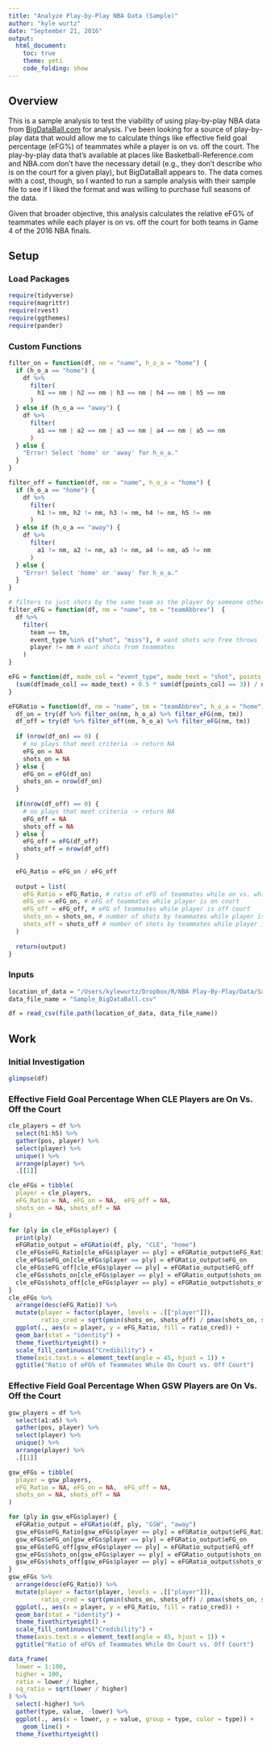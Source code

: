 ```yaml
---
title: "Analyze Play-by-Play NBA Data (Sample)"
author: "kyle wurtz"
date: "September 21, 2016"
output: 
  html_document:
    toc: true
    theme: yeti
    code_folding: show
---
```


## Overview
This is a sample analysis to test the viability of using play-by-play NBA data from [BigDataBall.com](https://www.bigdataball.com/nba-play-by-play-logs) for analysis. I've been looking for a source of play-by-play data that would allow me to calculate things like effective field goal percentage (eFG%) of teammates while a player is on vs. off the court. The play-by-play data that's available at places like Basketball-Reference.com and NBA.com don't have the necessary detail (e.g., they don't describe who is on the court for a given play), but BigDataBall appears to. The data comes with a cost, though, so I wanted to run a sample analysis with their sample file to see if I liked the format and was willing to purchase full seasons of the data.

Given that broader objective, this analysis calculates the relative eFG% of teammates while each player is on vs. off the court for both teams in Game 4 of the 2016 NBA finals.

## Setup
### Load Packages
```r
require(tidyverse)
require(magrittr)
require(rvest)
require(ggthemes)
require(pander)
```

### Custom Functions
```r
filter_on = function(df, nm = "name", h_o_a = "home") {
  if (h_o_a == "home") {
    df %>% 
      filter(
        h1 == nm | h2 == nm | h3 == nm | h4 == nm | h5 == nm
      )
  } else if (h_o_a == "away") {
    df %>% 
      filter(
        a1 == nm | a2 == nm | a3 == nm | a4 == nm | a5 == nm
      )
  } else {
    "Error! Select 'home' or 'away' for h_o_a."
  }
}
```

```r
filter_off = function(df, nm = "name", h_o_a = "home") {
  if (h_o_a == "home") {
    df %>% 
      filter(
        h1 != nm, h2 != nm, h3 != nm, h4 != nm, h5 != nm
      ) 
  } else if (h_o_a == "away") {
    df %>% 
      filter(
        a1 != nm, a2 != nm, a3 != nm, a4 != nm, a5 != nm
      )
  } else {
    "Error! Select 'home' or 'away' for h_o_a."
  }
}
```

```r
# filters to just shots by the same team as the player by someone other than the player
filter_eFG = function(df, nm = "name", tm = "teamAbbrev")  {
  df %>% 
    filter(
      team == tm,
      event_type %in% c("shot", "miss"), # want shots w/o free throws
      player != nm # want shots from teammates
    )
}
```

```r
eFG = function(df, made_col = "event_type", made_text = "shot", points_col = "points") {
  (sum(df[made_col] == made_text) + 0.5 * sum(df[points_col] == 3)) / nrow(df)
}
```


```r
eFGRatio = function(df, nm = "name", tm = "teamAbbrev", h_o_a = "home") {
  df_on = try(df %>% filter_on(nm, h_o_a) %>% filter_eFG(nm, tm))
  df_off = try(df %>% filter_off(nm, h_o_a) %>% filter_eFG(nm, tm))
  
  if (nrow(df_on) == 0) {
    # no plays that meet criteria -> return NA
    eFG_on = NA
    shots_on = NA
  } else {
    eFG_on = eFG(df_on)
    shots_on = nrow(df_on)
  }
  
  if(nrow(df_off) == 0) {
    # no plays that meet criteria -> return NA
    eFG_off = NA
    shots_off = NA
  } else {
    eFG_off = eFG(df_off)
    shots_off = nrow(df_off)
  }
  
  eFG_Ratio = eFG_on / eFG_off
  
  output = list(
    eFG_Ratio = eFG_Ratio, # ratio of eFG of teammates while on vs. while off court
    eFG_on = eFG_on, # eFG of teammates while player is on court
    eFG_off = eFG_off, # eFG of teammates while player is off court
    shots_on = shots_on, # number of shots by teammates while player is on court
    shots_off = shots_off # number of shots by teammates while player is off court
  )
  
  return(output)
}
```


### Inputs
```r
location_of_data = "/Users/kylewurtz/Dropbox/R/NBA Play-By-Play/Data/Sample BigDataBall"
data_file_name = "Sample_BigDataBall.csv"
```

```r
df = read_csv(file.path(location_of_data, data_file_name))
```


## Work
### Initial Investigation
```r
glimpse(df)
```

### Effective Field Goal Percentage When CLE Players are On Vs. Off the Court
```r
cle_players = df %>% 
  select(h1:h5) %>% 
  gather(pos, player) %>% 
  select(player) %>% 
  unique() %>% 
  arrange(player) %>% 
  .[[1]]

cle_eFGs = tibble(
  player = cle_players,
  eFG_Ratio = NA, eFG_on = NA,  eFG_off = NA,
  shots_on = NA, shots_off = NA
)
```

```r
for (ply in cle_eFGs$player) {
  print(ply)
  eFGRatio_output = eFGRatio(df, ply, "CLE", "home")
  cle_eFGs$eFG_Ratio[cle_eFGs$player == ply] = eFGRatio_output$eFG_Ratio
  cle_eFGs$eFG_on[cle_eFGs$player == ply] = eFGRatio_output$eFG_on
  cle_eFGs$eFG_off[cle_eFGs$player == ply] = eFGRatio_output$eFG_off
  cle_eFGs$shots_on[cle_eFGs$player == ply] = eFGRatio_output$shots_on
  cle_eFGs$shots_off[cle_eFGs$player == ply] = eFGRatio_output$shots_off
}
cle_eFGs %>% 
  arrange(desc(eFG_Ratio)) %>% 
  mutate(player = factor(player, levels = .[["player"]]),
         ratio_cred = sqrt(pmin(shots_on, shots_off) / pmax(shots_on, shots_off))) %>% 
  ggplot(., aes(x = player, y = eFG_Ratio, fill = ratio_cred)) +
  geom_bar(stat = "identity") + 
  theme_fivethirtyeight() +
  scale_fill_continuous("Credibility") +
  theme(axis.text.x = element_text(angle = 45, hjust = 1)) +
  ggtitle("Ratio of eFG% of Teammates While On Court vs. Off Court")


```

### Effective Field Goal Percentage When GSW Players are On Vs. Off the Court
```r
gsw_players = df %>% 
  select(a1:a5) %>% 
  gather(pos, player) %>% 
  select(player) %>% 
  unique() %>% 
  arrange(player) %>% 
  .[[1]]

gsw_eFGs = tibble(
  player = gsw_players,
  eFG_Ratio = NA, eFG_on = NA,  eFG_off = NA,
  shots_on = NA, shots_off = NA
)
```

```r
for (ply in gsw_eFGs$player) {
  eFGRatio_output = eFGRatio(df, ply, "GSW", "away")
  gsw_eFGs$eFG_Ratio[gsw_eFGs$player == ply] = eFGRatio_output$eFG_Ratio
  gsw_eFGs$eFG_on[gsw_eFGs$player == ply] = eFGRatio_output$eFG_on
  gsw_eFGs$eFG_off[gsw_eFGs$player == ply] = eFGRatio_output$eFG_off
  gsw_eFGs$shots_on[gsw_eFGs$player == ply] = eFGRatio_output$shots_on
  gsw_eFGs$shots_off[gsw_eFGs$player == ply] = eFGRatio_output$shots_off
}
gsw_eFGs %>% 
  arrange(desc(eFG_Ratio)) %>% 
  mutate(player = factor(player, levels = .[["player"]]),
         ratio_cred = sqrt(pmin(shots_on, shots_off) / pmax(shots_on, shots_off))) %>% 
  ggplot(., aes(x = player, y = eFG_Ratio, fill = ratio_cred)) +
  geom_bar(stat = "identity") + 
  theme_fivethirtyeight() +
  scale_fill_continuous("Credibility") +
  theme(axis.text.x = element_text(angle = 45, hjust = 1)) +
  ggtitle("Ratio of eFG% of Teammates While On Court vs. Off Court")


```


```r
data_frame(
  lower = 1:100,
  higher = 100,
  ratio = lower / higher,
  sq_ratio = sqrt(lower / higher)
) %>% 
  select(-higher) %>% 
  gather(type, value, -lower) %>% 
  ggplot(., aes(x = lower, y = value, group = type, color = type)) +
    geom_line() +
  theme_fivethirtyeight()
```



